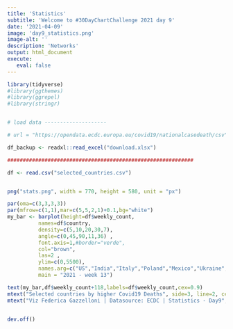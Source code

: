 ```yaml
---
title: 'Statistics'
subtitle: 'Welcome to #30DayChartChallenge 2021 day 9'
date: '2021-04-09'
image: 'day9_statistics.png'
image-alt: ''
description: 'Networks'
output: html_document
execute: 
   eval: false
---
```





```r

library(tidyverse)
#library(ggthemes)
#library(ggrepel)
#library(stringr)


# load data --------------------

# url = "https://opendata.ecdc.europa.eu/covid19/nationalcasedeath/csv"

df_backup <- readxl::read_excel("download.xlsx")

############################################################

df <- read.csv("selected_countries.csv")


png("stats.png", width = 770, height = 580, unit = "px")

par(oma=c(3,3,3,3))
par(mfrow=c(1,1),mar=c(5,5,2,1)+0.1,bg="white")
my_bar <- barplot(height=df$weekly_count,
          names=df$country,
          density=c(5,10,20,30,7),
          angle=c(0,45,90,11,36) ,
          font.axis=1,#border="verde",
          col="brown",
          las=2 ,
          ylim=c(0,5500),
          names.arg=c("US","India","Italy","Poland","Mexico","Ukraine","Russia","France","Hungary","Peru"),
          main = "2021 - week 13")

text(my_bar,df$weekly_count+118,labels=df$weekly_count,cex=0.9)
mtext("Selected countries by higher Covid19 Deaths", side=3, line=2, cex=2, col="forestgreen")  
mtext("Viz Federica Gazzelloni | Datasource: ECDC | Statistics - Day9", side=1, line=5, adj=1.0, cex=1, col="forestgreen")


dev.off()
```
